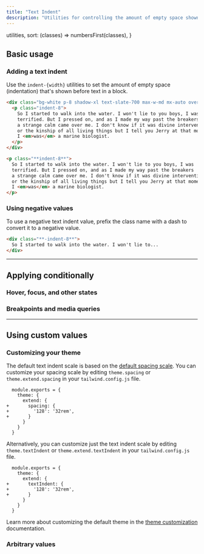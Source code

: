 ```yaml
---
title: "Text Indent"
description: "Utilities for controlling the amount of empty space shown before text in a block."
---
```



  utilities,
  sort: (classes) => numbersFirst(classes),
}

## Basic usage

### Adding a text indent

Use the `indent-{width}` utilities to set the amount of empty space (indentation) that's shown before text in a block.

```html {{ example: { p: 'none' } }}
<div class="bg-white p-8 shadow-xl text-slate-700 max-w-md mx-auto overflow-auto leading-6 dark:bg-slate-800 dark:text-slate-400">
  <p class="indent-8">
    So I started to walk into the water. I won't lie to you boys, I was
    terrified. But I pressed on, and as I made my way past the breakers
    a strange calm came over me. I don't know if it was divine intervention
    or the kinship of all living things but I tell you Jerry at that moment,
    I <em>was</em> a marine biologist.
  </p>
</div>
```

```html
<p class="**indent-8**">
  So I started to walk into the water. I won't lie to you boys, I was
  terrified. But I pressed on, and as I made my way past the breakers
  a strange calm came over me. I don't know if it was divine intervention
  or the kinship of all living things but I tell you Jerry at that moment,
  I <em>was</em> a marine biologist.
</p>
```

### Using negative values

To use a negative text indent value, prefix the class name with a dash to convert it to a negative value.

```html
<div class="**-indent-8**">
  So I started to walk into the water. I won't lie to...
</div>
```

---

## <Heading ignore>Applying conditionally</Heading>

### <Heading ignore>Hover, focus, and other states</Heading>

<HoverFocusAndOtherStates defaultClass="indent-4" featuredClass="indent-8" />

### <Heading ignore>Breakpoints and media queries</Heading>

<BreakpointsAndMediaQueries defaultClass="indent-4" featuredClass="indent-8" />

---

## Using custom values

### Customizing your theme

The default text indent scale is based on the [default spacing scale](/docs/customizing-spacing#default-spacing-scale). You can customize your spacing scale by editing `theme.spacing` or `theme.extend.spacing` in your `tailwind.config.js` file.

```diff-js {{ filename: 'tailwind.config.js' }}
  module.exports = {
    theme: {
      extend: {
+       spacing: {
+         '128': '32rem',
+       }
      }
    }
  }
```

Alternatively, you can customize just the text indent scale by editing `theme.textIndent` or `theme.extend.textIndent` in your `tailwind.config.js` file.

```diff-js {{ filename: 'tailwind.config.js' }}
  module.exports = {
    theme: {
      extend: {
+       textIndent: {
+         '128': '32rem',
+       }
      }
    }
  }
```

Learn more about customizing the default theme in the [theme customization](/docs/theme#customizing-the-default-theme) documentation.

### Arbitrary values

<ArbitraryValues property="text-indent" featuredClass="indent-[50%]" />
